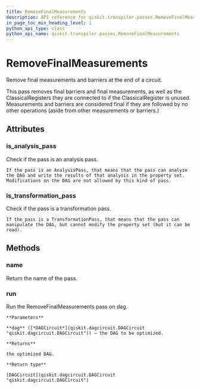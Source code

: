 ```yaml
---
title: RemoveFinalMeasurements
description: API reference for qiskit.transpiler.passes.RemoveFinalMeasurements
in_page_toc_min_heading_level: 1
python_api_type: class
python_api_name: qiskit.transpiler.passes.RemoveFinalMeasurements
---
```


# RemoveFinalMeasurements

<Class id="qiskit.transpiler.passes.RemoveFinalMeasurements" isDedicatedPage={true} github="https://github.com/qiskit/qiskit/tree/stable/0.14/qiskit/transpiler/passes/utils/remove_final_measurements.py" signature="RemoveFinalMeasurements(*args, **kwargs)">
  Remove final measurements and barriers at the end of a circuit.

  This pass removes final barriers and final measurements, as well as the ClassicalRegisters they are connected to if the ClassicalRegister is unused. Measurements and barriers are considered final if they are followed by no other operations (aside from other measurements or barriers.)

  ## Attributes

  ### is\_analysis\_pass

  <Attribute id="qiskit.transpiler.passes.RemoveFinalMeasurements.is_analysis_pass" name="is_analysis_pass">
    Check if the pass is an analysis pass.

    If the pass is an AnalysisPass, that means that the pass can analyze the DAG and write the results of that analysis in the property set. Modifications on the DAG are not allowed by this kind of pass.
  </Attribute>

  ### is\_transformation\_pass

  <Attribute id="qiskit.transpiler.passes.RemoveFinalMeasurements.is_transformation_pass" name="is_transformation_pass">
    Check if the pass is a transformation pass.

    If the pass is a TransformationPass, that means that the pass can manipulate the DAG, but cannot modify the property set (but it can be read).
  </Attribute>

  ## Methods

  ### name

  <Function id="qiskit.transpiler.passes.RemoveFinalMeasurements.name" name="name" signature="RemoveFinalMeasurements.name()">
    Return the name of the pass.
  </Function>

  ### run

  <Function id="qiskit.transpiler.passes.RemoveFinalMeasurements.run" name="run" signature="RemoveFinalMeasurements.run(dag)">
    Run the RemoveFinalMeasurements pass on dag.

    **Parameters**

    **dag** ([*DAGCircuit*](qiskit.dagcircuit.DAGCircuit "qiskit.dagcircuit.DAGCircuit")) – the DAG to be optimized.

    **Returns**

    the optimized DAG.

    **Return type**

    [DAGCircuit](qiskit.dagcircuit.DAGCircuit "qiskit.dagcircuit.DAGCircuit")
  </Function>
</Class>

